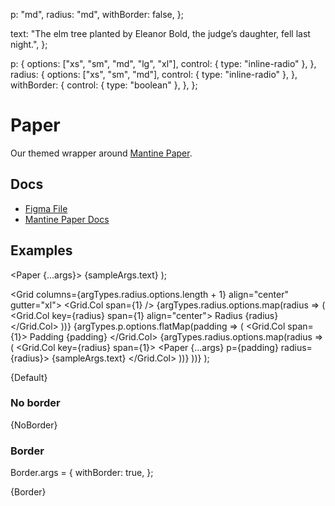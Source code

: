 
  p: "md",
  radius: "md",
  withBorder: false,
};

  text: "The elm tree planted by Eleanor Bold, the judge’s daughter, fell last night.",
};

  p: {
    options: ["xs", "sm", "md", "lg", "xl"],
    control: { type: "inline-radio" },
  },
  radius: {
    options: ["xs", "sm", "md"],
    control: { type: "inline-radio" },
  },
  withBorder: {
    control: { type: "boolean" },
  },
};

<Meta title="Utils/Paper" component={Paper} args={args} argTypes={argTypes} />

# Paper

Our themed wrapper around [Mantine Paper](https://v6.mantine.dev/core/paper/).

## Docs

- [Figma File](https://www.figma.com/file/uc2OFS4lu0GvVDFB7Sz1hw/Paper?type=design&node-id=1-227&mode=design&t=x44LGyAYVvvURkVS-0)
- [Mantine Paper Docs](https://v6.mantine.dev/core/paper/)

## Examples

  <Paper {...args}>
    <Text>{sampleArgs.text}</Text>
  </Paper>
);

  <Grid columns={argTypes.radius.options.length + 1} align="center" gutter="xl">
    <Grid.Col span={1} />
    {argTypes.radius.options.map(radius => (
      <Grid.Col key={radius} span={1} align="center">
        <Text weight="bold">Radius {radius}</Text>
      </Grid.Col>
    ))}
    {argTypes.p.options.flatMap(padding => (
      <Fragment key={padding}>
        <Grid.Col span={1}>
          <Text weight="bold">Padding {padding}</Text>
        </Grid.Col>
        {argTypes.radius.options.map(radius => (
          <Grid.Col key={radius} span={1}>
            <Paper {...args} p={padding} radius={radius}>
              <Text>{sampleArgs.text}</Text>
            </Paper>
          </Grid.Col>
        ))}
      </Fragment>
    ))}
  </Grid>
);


<Canvas>
  <Story name="Default">{Default}</Story>
</Canvas>

### No border


<Canvas>
  <Story name="No border">{NoBorder}</Story>
</Canvas>

### Border

Border.args = {
  withBorder: true,
};

<Canvas>
  <Story name="Border">{Border}</Story>
</Canvas>
